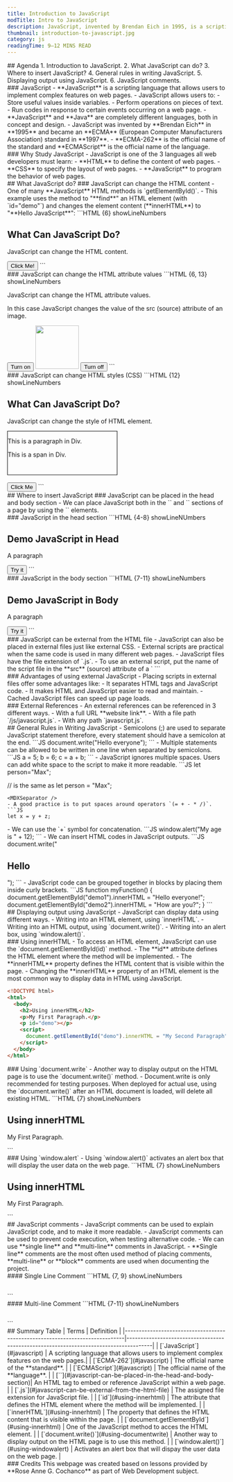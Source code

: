 ```yaml
---
title: Introduction to JavaScript
modTitle: Intro to JavaScript
description: JavaScript, invented by Brendan Eich in 1995, is a scripting language that enables users to create dynamic features on web pages. It allows users to store variables, manipulate text, and run code in response to events. Though often confused with Java, JavaScript is entirely different in both concept and design. It became an ECMA standard in 1997, with ECMAScript as the official language name, governed by the ECMA-262 specification.
thumbnail: introduction-to-javascript.jpg
category: js
readingTime: 9–12 MINS READ
---
```


<section>
## Agenda
1. Introduction to JavaScript.
2. What JavaScript can do?
3. Where to insert JavaScript?
4. General rules in writing JavaScript.
5. Displaying output using JavaScript.
6. JavaScript comments.
</section>
<section>
### JavaScript
- **JavaScript** is a scripting language that allows users to implement complex features on web pages.
- JavaScript allows users to:
  - Store useful values inside variables.
  - Perform operations on pieces of text.
  - Run codes in response to certain events occurring on a web page.
- **JavaScript** and **Java** are completely different languages, both in concept and design.
- JavaScript was invented by **Brendan Eich** in **1995** and became an **ECMA** (European Computer Manufacturers Association) standard in **1997**.
- **ECMA-262** is the official name of the standard and **ECMAScript** is the official name of the language.
</section>
<section>
### Why Study JavaScript
- JavaScript is one of the 3 languages all web developers must learn:
  - **HTML** to define the content of web pages.
  - **CSS** to specify the layout of web pages.
  - **JavaScript** to program the behavior of web pages.
</section>
<section>
## What JavaScript do?
### JavaScript can change the HTML content
- One of many **JavaScript** HTML methods is `getElementById()`.
- This example uses the method to "**find**" an HTML element (with `id="demo"`) and changes the element content (**innerHTML**) to "**Hello JavaScript**":
```HTML {6} showLineNumbers
<body>
  <h1>What Can JavaScript Do?</h1>
  <p id="demo">JavaScript can change the HTML content.</p>
  <button 
    type="button" 
    onclick='document.getElementById("demo").innerHTML = "Hello JavaScript!"'
  >
    Click Me!
  </button>
</body>
```
</section>
<section>
### JavaScript can change the HTML attribute values
```HTML {6, 13} showLineNumbers
<body>
  <p>JavaScript can change the HTML attribute values.</p>
  <p>In this case JavaScript changes the value of the src (source) attribute of an image.</p>
  <button 
    type="button"
    onclick="document.getElementById('bulb').src = 'media/bulb-on.png'"
  >
    Turn on
  </button>
  <img src="media/bulb-off.png" id="bulb" style="width: 100px;" />
  <button 
    type="button"
    onclick="document.getElementById('bulb').src = 'media/bulb-off.png'"
  >
    Turn off
  </button>
</body>
```
</section>
<section>
### JavaScript can change HTML styles (CSS)
```HTML {12} showLineNumbers
<body>
  <h1>What Can JavaScript Do?</h1>
  <p>JavaScript can change the style of HTML element.</p>
  <div id="divColor" style="border: 1px solid black; width: 50%; height: 100px;">
    <p>This is a paragraph in Div.</p>
    <span>This is a span in Div.</span>
  </div>
  <br />
  <button type="button" onclick="changeStyle()">Click Me</button>
  <script>
    function changeStyle() {
      var element = document.getElementById("divColor").element.style.backgroundColor = "#ff0000";
    }
  </script>
</body>
```
</section>
<section>
## Where to insert JavaScript
### JavaScript can be placed in the head and body section
- We can place JavaScript both in the `<head>` and `<body>` sections of a page by using the `<script></script>` elements.
</section>
<section>
### JavaScript in the head section
```HTML {4-8} showLineNUmbers
<!DOCTYPE html>
<html>
  <head>
    <script>
      function myFunction() {
        document.getElementById("demo").innerHTML = "Paragraph changed!";
      }
    </script>
  </head>
  <body>
    <h2>Demo JavaScript in Head</h2>
    <p id="demo">A paragraph</p>
    <button type="button" onclick="myFunction()">Try it</button>
  </body>
</html>
```
</section>
<section>
### JavaScript in the body section
```HTML {7-11} showLineNumbers
<!DOCTYPE html>
<html>
  <body>
    <h2>Demo JavaScript in Body</h2>
    <p id="demo">A paragraph</p>
    <button type="button" onclick="myFunction()">Try it</button>
    <script>
      function myFunction() {
        document.getElementById("demo").innerHTML = "Paragraph changed!";
      }
    </script>
  </body>
</html>
```
</section>
<section>
### JavaScript can be external from the HTML file
- JavaScript can also be placed in external files just like external CSS.
- External scripts are practical when the same code is used in many different web pages.
- JavaScript files have the file extension of `.js`.
- To use an external script, put the name of the script file in the **src** (source) attribute of a `<script>` tag.
- Users can place an external script reference in `<head>` or `<body>`. The script will behave as if it was located exactly where the `<script>` tag is located.
> Note: External JavaScript cannot contain `<script>` tags.
> The use of `<script>` tag will be inside the html file.

</section>
<section>
### Connecting to external JavaScript
```JS showLineNumbers
// js/myScript.js
function myFunction() {
  document.getElementById("demo").innerHTML = "Paragraph changed.";
}
```
```HTML {9} showLineNumbers
<!DOCTYPE html>
<html>
  <body>
    <h2>Demo External JavaScript</h2>
    <p id="demo">A paragraph.</p>
    <button type="button" onclick="myFunction()">Try it</button>
    <p>This exmaple links to "myScript.js"</p>
    <p>(myFunction is stored in "myScript.js")</p>
    <script src="js/myScript.js"></script>
  </body>
</html>
```
</section>
<section>
### Advantages of using external JavaScript
- Placing scripts in external files offer some advantages like:
  - It separates HTML tags and JavaScript code.
  - It makes HTML and JavaScript easier to read and maintain.
  - Cached JavaScript files can speed up page loads.
</section>
<section>
### External References
- An external references can be referenced in 3 different ways.
  - With a full URL **website link**.
  - With a file path `/js/javascript.js`.
  - With any path `javascript.js`.
</section>
<section>
## General Rules in Writing JavaScript
- Semicolons (;) are used to separate JavaScript statement therefore, every statement should have a semicolon at the end. 
  ```JS
  document.write("Hello everyone");
  ```
  <MDXSeparator />
- Multiple statements can be allowed to be written in one line when separated by semicolons.
  ```JS
  a = 5; b = 6; c = a + b;
  ```
  <MDXSeparator />
- JavaScript ignores multiple spaces. Users can add white space to the script to make it more readable.
  ```JS
  let person="Max";
  
  // is the same as
  let person = "Max";
  ```
  <MDXSeparator />
- A good practice is to put spaces around operators `(= + - * /)`.
  ```JS
  let x = y + z;
  ```
  <MDXSeparator />
- We can use the `+` symbol for concatenation.
  ```JS
  window.alert("My age is " + 12);
  ```
  <MDXSeparator />
- We can insert HTML codes in JavaScript outputs.
  ```JS
  document.write("<h1>Hello</h1>");
  ```
  <MDXSeparator />
- JavaScript code can be grouped together in blocks by placing them inside curly brackets.
  ```JS
  function myFunction() {
    document.getElementById("demo1").innerHTML = "Hello everyone!";
    document.getElementById("demo2").innerHTML = "How are you?";
  }
  ```
</section>
<section>
## Displaying output using JavaScript
- JavaScript can display data using different ways. 
  - Writing into an HTML element, using `innerHTML`.
  - Writing into an HTML output, using `document.write()`.
  - Writing into an alert box, using `window.alert()`.
</section>
<section>
### Using innerHTML
- To access an HTML element, JavaScript can use the `document.getElementById(id)` method.
- The **id** attribute defines the HTML element where the method will be implemented.
- The **innerHTML** property defines the HTML content that is visible within the page.
- Changing the **innerHTML** property of an HTML element is the most common way to display data in HTML using JavaScript.

```HTML {8} showLineNumbers
<!DOCTYPE html>
<html>
  <body>
    <h2>Using innerHTML</h2>
    <p>My First Paragraph.</p>
    <p id="demo"></p>
    <script>
      document.getElementById("demo").innerHTML = "My Second Paragraph";
    </script>
  </body>
</html>
```
</section>
<section>
### Using `document.write`
- Another way to display output on the HTML page is to use the `document.write()` method.
- Document.write is only recommended for testing purposes. When deployed for actual use, using the `document.write()` after an HTML document is loaded, will delete all existing HTML.
```HTML {7} showLineNumbers
<!DOCTYPE html>
<html>
  <body>
    <h2>Using innerHTML</h2>
    <p>My First Paragraph.</p>
    <script>
      document.write("My Second Paragraph");
    </script>
  </body>
</html>
```
</section>
<section>
### Using `window.alert`
- Using `window.alert()` activates an alert box that will display the user data on the web page.
```HTML {7} showLineNumbers
<!DOCTYPE html>
<html>
  <body>
    <h2>Using innerHTML</h2>
    <p>My First Paragraph.</p>
    <script>
      window.alert("This is an alert box!");
    </script>
  </body>
</html>
```
</section>
<section>
## JavaScript comments
- JavaScript comments can be used to explain JavaScript code, and to make it more readable.
- JavaScript comments can be used to prevent code execution, when testing alternative code.
- We can use **single line** and **multi-line** comments in JavaScript.
- **Single line** comments are the most often used method of placing comments, **multi-line** or **block** comments are used when documenting the project.
</section>
<section>
#### Single Line Comment
```HTML {7, 9} showLineNumbers
<!DOCTYPE html>
<html>
  <body>
    <h1 id="myH"></h1>
    <p id="myP"></p>
    <script>
      // Change content of heading:
      document.getElementById("myH") = "JavaScript Comments";
      // Change content of paragraph:
      document.getElementById("myP") = "My First Paragraph";
    </script>
  </body>
</html>
```
</section>
<section>
#### Multi-line Comment
```HTML {7-11} showLineNumbers
<!DOCTYPE html>
<html>
  <body>
    <h1 id="myH"></h1>
    <p id="myP"></p>
    <script>
      /*
        The code below will change 
        the heading with id = "myH"
        and the paragraph with id = "myP"
      */
      document.getElementById("myH").innerHTML = "JavaScript Comments";
      document.getElementById("myP").innerHTML = "My First Paragraph";
    </script>
  </body>
</html>
```
</section>
<section>
## Summary Table
<SummaryTable>
| Terms                                                                        |   Definition                                                                          |
|------------------------------------------------------------------------------|---------------------------------------------------------------------------------------|
| [`JavaScript`](#javascript)                                                  | A scripting language that allows users to implement complex features on the web pages.|
| [`ECMA-262`](#javascript)                                                    | The official name of the **standard**.                                                |
| [`ECMAScript`](#javascript)                                                  | The official name of the **language**.                                                |
| [`<script></script>`](#javascript-can-be-placed-in-the-head-and-body-section)| An HTML tag to embed or reference JavaScript within a web page.                       |
| [`.js`](#javascript-can-be-external-from-the-html-file)                      | The assigned file extension for JavaScript file.                                      |
| [`id`](#using-innerhtml)                                                     | The attribute that defines the HTML element where the method will be implemented.     |
| [`innerHTML`](#using-innerhtml)                                              | The property that defines the HTML content that is visible within the page.           |
| [`document.getElementById`](#using-innerhtml)                                | One of the JavaScript method to acces the HTML element.                               |
| [`document.write()`](#using-documentwrite)                                   | Another way to display output on the HTML page is to use this method.                 |
| [`window.alert()`](#using-windowalert)                                       | Activates an alert box that will dispay the user data on the web page.                |
</SummaryTable>
</section>
<section>
### Credits
This webpage was created based on lessons provided by **Rose Anne G. Cochanco** as part of Web Development subject.
</section>
